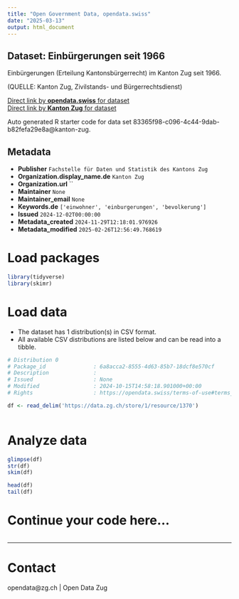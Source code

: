 ```yaml
---
title: "Open Government Data, opendata.swiss"
date: "2025-03-13"
output: html_document
---
```


## Dataset: Einbürgerungen seit 1966

Einbürgerungen (Erteilung Kantonsbürgerrecht)  im Kanton Zug seit 1966.

(QUELLE: Kanton Zug, Zivilstands- und Bürgerrechtsdienst)

[Direct link by **opendata.swiss** for dataset](https://opendata.swiss/de/dataset/einburgerungen-seit-1966)<br>
[Direct link by **Kanton Zug** for dataset](https://www.zg.ch/behoerden/gesundheitsdirektion/statistikfachstelle/themen/01bevoelkerungszahlen/bevoelkerungsstand)

Auto generated R starter code for data set 83365f98-c096-4c44-9dab-b82fefa29e8a@kanton-zug.

## Metadata

- **Publisher** `Fachstelle für Daten und Statistik des Kantons Zug`
- **Organization.display_name.de** `Kanton Zug`
- **Organization.url** ``
- **Maintainer** `None`
- **Maintainer_email** `None`
- **Keywords.de** `['einwohner', 'einburgerungen', 'bevolkerung']`
- **Issued** `2024-12-02T00:00:00`
- **Metadata_created** `2024-11-29T12:18:01.976926`
- **Metadata_modified** `2025-02-26T12:56:49.768619`


# Load packages

```r

library(tidyverse)
library(skimr)

```

# Load data

-   The dataset has 1 distribution(s) in CSV format.
-   All available CSV distributions are listed below and can be read into a tibble.

```r

# Distribution 0
# Package_id               : 6a8acca2-8555-4d63-85b7-18dcf8e570cf
# Description              : 
# Issued                   : None
# Modified                 : 2024-10-15T14:58:18.901000+00:00
# Rights                   : https://opendata.swiss/terms-of-use#terms_by

df <- read_delim('https://data.zg.ch/store/1/resource/1370')



```

# Analyze data

```r

glimpse(df)
str(df)
skim(df)

head(df)
tail(df)

```

# Continue your code here...

```r

```

------------------------------------------------------------------------

# Contact

opendata@zg.ch | Open Data Zug
